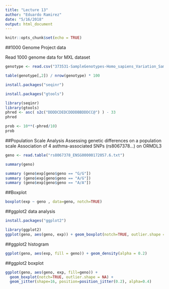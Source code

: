 ```yaml
---
title: "Lecture 13"
author: "Eduardo Ramirez"
date: "5/16/2018"
output: html_document
---
```


```r
knitr::opts_chunk$set(echo = TRUE)
```

##1000 Genome Project data

Read 1000 genome data for MXL dataset

```r
genotype <- read.csv("373531-SampleGenotypes-Homo_sapiens_Variation_Sample_rs8067378.csv")
```

```r
table(genotype[,2]) / nrow(genotype) * 100
```

```r
install.packages("seqinr")
```

```r
install.packages("gtools")
```

```r
library(seqinr)
library(gtools)
phred <- asc( s2c("DDDDCDEDCDDDDBBDDDCC@") ) - 33
phred
```

```r
prob <- 10**(-phred/10)
prob
```

##Population Scale Analysis
Assessing genetic differences on a population scale
Association of 4 asthma-associated SNPs (rs8067378...) on ORMDL3
```r
geno <- read.table("rs8067378_ENSG00000172057.6.txt")
```

```r
summary(geno)
```

```r
summary (geno$exp[geno$geno == "G/G"])
summary (geno$exp[geno$geno == "A/G"])
summary (geno$exp[geno$geno == "A/A"])
```

##Boxplot
```r
boxplot(exp ~ geno , data=geno, notch=TRUE)
```

##ggplot2 data analysis
```r
install.packages("ggplot2")
```

```r
library(ggplot2)
ggplot(geno, aes(geno, exp)) + geom_boxplot(notch=TRUE, outlier.shape = NA)
```

##ggplot2 histogram
```r
ggplot(geno, aes(exp, fill = geno)) + geom_density(alpha = 0.2)
```

##ggplot2 boxplot
```r
ggplot(geno, aes(geno, exp, fill=geno)) + 
  geom_boxplot(notch=TRUE, outlier.shape = NA) + 
  geom_jitter(shape=16, position=position_jitter(0.2), alpha=0.4)
```

